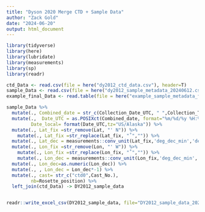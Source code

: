 ```yaml
---
title: "Dyson 2020 Merge CTD + Sample Data"
author: "Zack Gold"
date: "2024-06-20"
output: html_document
---
```

```r
library(tidyverse)
library(here)
library(lubridate)
library(measurements)
library(sp)
library(readr)

```
```r
ctd_Data <- read.csv(file = here("dy2012_ctd_data.csv"), header=T)
sample_Data <- read.csv(file = here("dy2012_sample_metadata_20240612.csv"), header=T,fileEncoding="UTF-8")
example_final_Data <- read.table(file = here("example_sample_metadata_forR.txt"), header=T,sep="\t")

```



```r
sample_Data %>% 
  mutate(., Combined_date = str_c(Collection_Date_UTC, " ",Collection_Time_UTC)) %>% 
  mutate(.,  Date_UTC = as.POSIXct(Combined_date, format="%m/%d/%y %H:%M", tz="UTC"),
         Date_local= format(Date_UTC,tz="US/Alaska")) %>% 
  mutate(., Lat_fix =str_remove(Lat, "' N")) %>% 
    mutate(., Lat_fix =str_replace(Lat_fix, "˚","")) %>% 
  mutate(., Lat_dec = measurements::conv_unit(Lat_fix,'deg_dec_min','dec_deg')) %>% 
  mutate(., Lon_fix =str_remove(Lon, "' W")) %>% 
    mutate(., Lon_fix =str_replace(Lon_fix, "˚","")) %>%
    mutate(., Lon_dec = measurements::conv_unit(Lon_fix,'deg_dec_min','dec_deg')) %>% 
  mutate(., Lon_dec=as.numeric(Lon_dec)) %>% 
  mutate(., , Lon_dec = Lon_dec*-1) %>% 
  mutate(., cast= str_c("ctd0",Cast_No.),
         nb=Rosette_position) %>% 
  left_join(ctd_Data) -> DY2012_sample_data


readr::write_excel_csv(DY2012_sample_data, file="DY2012_sample_data_20240621.csv")
```